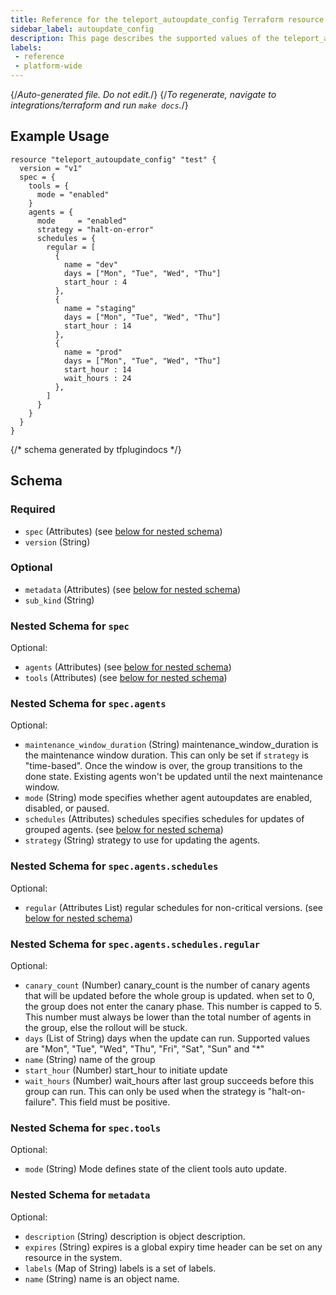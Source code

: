 ```yaml
---
title: Reference for the teleport_autoupdate_config Terraform resource
sidebar_label: autoupdate_config
description: This page describes the supported values of the teleport_autoupdate_config resource of the Teleport Terraform provider.
labels:
 - reference
 - platform-wide
---
```


{/*Auto-generated file. Do not edit.*/}
{/*To regenerate, navigate to integrations/terraform and run `make docs`.*/}



## Example Usage

```hcl
resource "teleport_autoupdate_config" "test" {
  version = "v1"
  spec = {
    tools = {
      mode = "enabled"
    }
    agents = {
      mode     = "enabled"
      strategy = "halt-on-error"
      schedules = {
        regular = [
          {
            name = "dev"
            days = ["Mon", "Tue", "Wed", "Thu"]
            start_hour : 4
          },
          {
            name = "staging"
            days = ["Mon", "Tue", "Wed", "Thu"]
            start_hour : 14
          },
          {
            name = "prod"
            days = ["Mon", "Tue", "Wed", "Thu"]
            start_hour : 14
            wait_hours : 24
          },
        ]
      }
    }
  }
}
```

{/*  schema generated by tfplugindocs */}
## Schema

### Required

- `spec` (Attributes) (see [below for nested schema](#nested-schema-for-spec))
- `version` (String)

### Optional

- `metadata` (Attributes) (see [below for nested schema](#nested-schema-for-metadata))
- `sub_kind` (String)

### Nested Schema for `spec`

Optional:

- `agents` (Attributes) (see [below for nested schema](#nested-schema-for-specagents))
- `tools` (Attributes) (see [below for nested schema](#nested-schema-for-spectools))

### Nested Schema for `spec.agents`

Optional:

- `maintenance_window_duration` (String) maintenance_window_duration is the maintenance window duration. This can only be set if `strategy` is "time-based". Once the window is over, the group transitions to the done state. Existing agents won't be updated until the next maintenance window.
- `mode` (String) mode specifies whether agent autoupdates are enabled, disabled, or paused.
- `schedules` (Attributes) schedules specifies schedules for updates of grouped agents. (see [below for nested schema](#nested-schema-for-specagentsschedules))
- `strategy` (String) strategy to use for updating the agents.

### Nested Schema for `spec.agents.schedules`

Optional:

- `regular` (Attributes List) regular schedules for non-critical versions. (see [below for nested schema](#nested-schema-for-specagentsschedulesregular))

### Nested Schema for `spec.agents.schedules.regular`

Optional:

- `canary_count` (Number) canary_count is the number of canary agents that will be updated before the whole group is updated. when set to 0, the group does not enter the canary phase. This number is capped to 5. This number must always be lower than the total number of agents in the group, else the rollout will be stuck.
- `days` (List of String) days when the update can run. Supported values are "Mon", "Tue", "Wed", "Thu", "Fri", "Sat", "Sun" and "*"
- `name` (String) name of the group
- `start_hour` (Number) start_hour to initiate update
- `wait_hours` (Number) wait_hours after last group succeeds before this group can run. This can only be used when the strategy is "halt-on-failure". This field must be positive.




### Nested Schema for `spec.tools`

Optional:

- `mode` (String) Mode defines state of the client tools auto update.



### Nested Schema for `metadata`

Optional:

- `description` (String) description is object description.
- `expires` (String) expires is a global expiry time header can be set on any resource in the system.
- `labels` (Map of String) labels is a set of labels.
- `name` (String) name is an object name.

